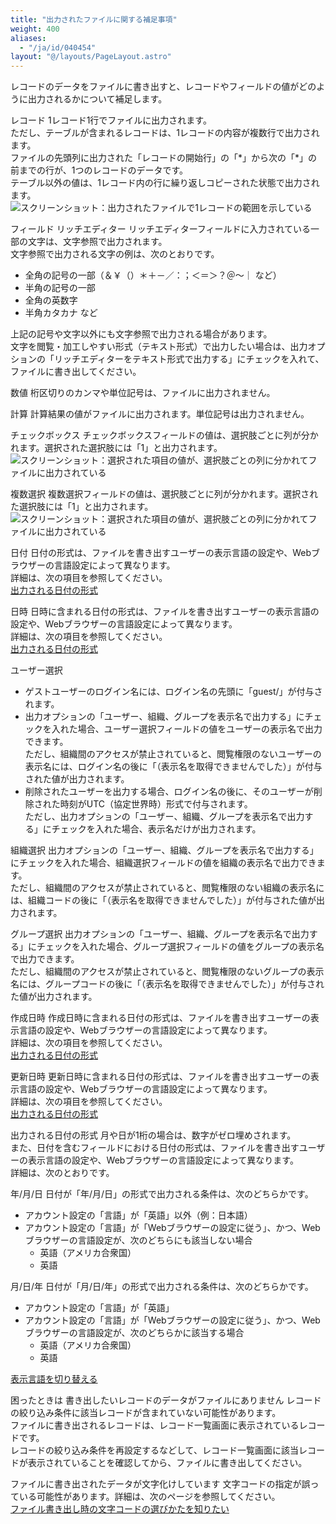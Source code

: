 ```yaml
---
title: "出力されたファイルに関する補足事項"
weight: 400
aliases:
  - "/ja/id/040454"
layout: "@/layouts/PageLayout.astro"
---
```




レコードのデータをファイルに書き出すと、レコードやフィールドの値がどのように出力されるかについて補足します。

<Heading id="export_export_file_format_10">レコード</Heading>
1レコード1行でファイルに出力されます。  
ただし、テーブルが含まれるレコードは、1レコードの内容が複数行で出力されます。  
ファイルの先頭列に出力された「レコードの開始行」の「\*」から次の「\*」の前までの行が、1つのレコードのデータです。  
テーブル以外の値は、1レコード内の行に繰り返しコピーされた状態で出力されます。  
<Img src="/k/kintone/img-ja/export_file_format_01.png" alt="スクリーンショット：出力されたファイルで1レコードの範囲を示している" />

<Heading id="export_export_file_format_20">フィールド</Heading>
<Heading level={3} id="export_export_file_format_2010">リッチエディター</Heading>
リッチエディターフィールドに入力されている一部の文字は、文字参照で出力されます。  
文字参照で出力される文字の例は、次のとおりです。

* 全角の記号の一部（＆￥（）＊＋－／：；＜＝＞？＠～｜ など）
* 半角の記号の一部
* 全角の英数字
* 半角カタカナ など

上記の記号や文字以外にも文字参照で出力される場合があります。  
文字を閲覧・加工しやすい形式（テキスト形式）で出力したい場合は、出力オプションの「リッチエディターをテキスト形式で出力する」にチェックを入れて、ファイルに書き出してください。

<Heading level={3} id="export_export_file_format_2020">数値</Heading>
桁区切りのカンマや単位記号は、ファイルに出力されません。

<Heading level={3} id="export_export_file_format_2030">計算</Heading>
計算結果の値がファイルに出力されます。単位記号は出力されません。

<Heading level={3} id="export_export_file_format_2040">チェックボックス</Heading>
チェックボックスフィールドの値は、選択肢ごとに列が分かれます。選択された選択肢には「1」と出力されます。  
<Img src="/k/kintone/img-ja/export_file_format_02.png" alt="スクリーンショット：選択された項目の値が、選択肢ごとの列に分かれてファイルに出力されている" />

<Heading level={3} id="export_export_file_format_2050">複数選択</Heading>
複数選択フィールドの値は、選択肢ごとに列が分かれます。選択された選択肢には「1」と出力されます。  
<Img src="/k/kintone/img-ja/export_file_format_02.png" alt="スクリーンショット：選択された項目の値が、選択肢ごとの列に分かれてファイルに出力されている" />

<Heading level={3} id="export_export_file_format_20110">日付</Heading>
日付の形式は、ファイルを書き出すユーザーの表示言語の設定や、Webブラウザーの言語設定によって異なります。  
詳細は、次の項目を参照してください。  
[出力される日付の形式](#export_export_file_format_40)

<Heading level={3} id="export_export_file_format_20120">日時</Heading>
日時に含まれる日付の形式は、ファイルを書き出すユーザーの表示言語の設定や、Webブラウザーの言語設定によって異なります。  
詳細は、次の項目を参照してください。  
[出力される日付の形式](#export_export_file_format_40)

<Heading level={3} id="export_export_file_format_2060">ユーザー選択</Heading>
* ゲストユーザーのログイン名には、ログイン名の先頭に「guest/」が付与されます。
* 出力オプションの「ユーザー、組織、グループを表示名で出力する」にチェックを入れた場合、ユーザー選択フィールドの値をユーザーの表示名で出力できます。  
  ただし、組織間のアクセスが禁止されていると、閲覧権限のないユーザーの表示名には、ログイン名の後に「（表示名を取得できませんでした）」が付与された値が出力されます。
* 削除されたユーザーを出力する場合、ログイン名の後に、そのユーザーが削除された時刻がUTC（協定世界時）形式で付与されます。  
  ただし、出力オプションの「ユーザー、組織、グループを表示名で出力する」にチェックを入れた場合、表示名だけが出力されます。

<Heading level={3} id="export_export_file_format_2070">組織選択</Heading>
出力オプションの「ユーザー、組織、グループを表示名で出力する」にチェックを入れた場合、組織選択フィールドの値を組織の表示名で出力できます。  
ただし、組織間のアクセスが禁止されていると、閲覧権限のない組織の表示名には、組織コードの後に「（表示名を取得できませんでした）」が付与された値が出力されます。

<Heading level={3} id="export_export_file_format_2080">グループ選択</Heading>
出力オプションの「ユーザー、組織、グループを表示名で出力する」にチェックを入れた場合、グループ選択フィールドの値をグループの表示名で出力できます。  
ただし、組織間のアクセスが禁止されていると、閲覧権限のないグループの表示名には、グループコードの後に「（表示名を取得できませんでした）」が付与された値が出力されます。

<Heading level={3} id="export_export_file_format_2090">作成日時</Heading>
作成日時に含まれる日付の形式は、ファイルを書き出すユーザーの表示言語の設定や、Webブラウザーの言語設定によって異なります。  
詳細は、次の項目を参照してください。  
[出力される日付の形式](#export_export_file_format_40)

<Heading level={3} id="export_export_file_format_20100">更新日時</Heading>
更新日時に含まれる日付の形式は、ファイルを書き出すユーザーの表示言語の設定や、Webブラウザーの言語設定によって異なります。  
詳細は、次の項目を参照してください。  
[出力される日付の形式](#export_export_file_format_40)

<Heading id="export_export_file_format_40">出力される日付の形式</Heading>
月や日が1桁の場合は、数字がゼロ埋めされます。  
また、日付を含むフィールドにおける日付の形式は、ファイルを書き出すユーザーの表示言語の設定や、Webブラウザーの言語設定によって異なります。  
詳細は、次のとおりです。

<Heading level={3} id="export_export_file_format_4020">年/月/日</Heading>
日付が「年/月/日」の形式で出力される条件は、次のどちらかです。

* アカウント設定の「言語」が「英語」以外（例：日本語）
* アカウント設定の「言語」が「Webブラウザーの設定に従う」、かつ、Webブラウザーの言語設定が、次のどちらにも該当しない場合
  * 英語（アメリカ合衆国）
  * 英語

<Heading level={3} id="export_export_file_format_4010">月/日/年</Heading>
日付が「月/日/年」の形式で出力される条件は、次のどちらかです。

* アカウント設定の「言語」が「英語」
* アカウント設定の「言語」が「Webブラウザーの設定に従う」、かつ、Webブラウザーの言語設定が、次のどちらかに該当する場合
  * 英語（アメリカ合衆国）
  * 英語

<Reference>

[表示言語を切り替える](/general/ja/id/020410.html)


</Reference>

<Heading id="export_export_file_format_30">困ったときは</Heading>
<Heading level={3} id="export_export_file_format_3010">書き出したいレコードのデータがファイルにありません</Heading>
レコードの絞り込み条件に該当レコードが含まれていない可能性があります。  
ファイルに書き出されるレコードは、レコード一覧画面に表示されているレコードです。  
レコードの絞り込み条件を再設定するなどして、レコード一覧画面に該当レコードが表示されていることを確認してから、ファイルに書き出してください。

<Heading level={3} id="export_export_file_format_3020">ファイルに書き出されたデータが文字化けしています</Heading>
文字コードの指定が誤っている可能性があります。詳細は、次のページを参照してください。  
[ファイル書き出し時の文字コードの選びかたを知りたい](/k/ja/id/040169.html)
